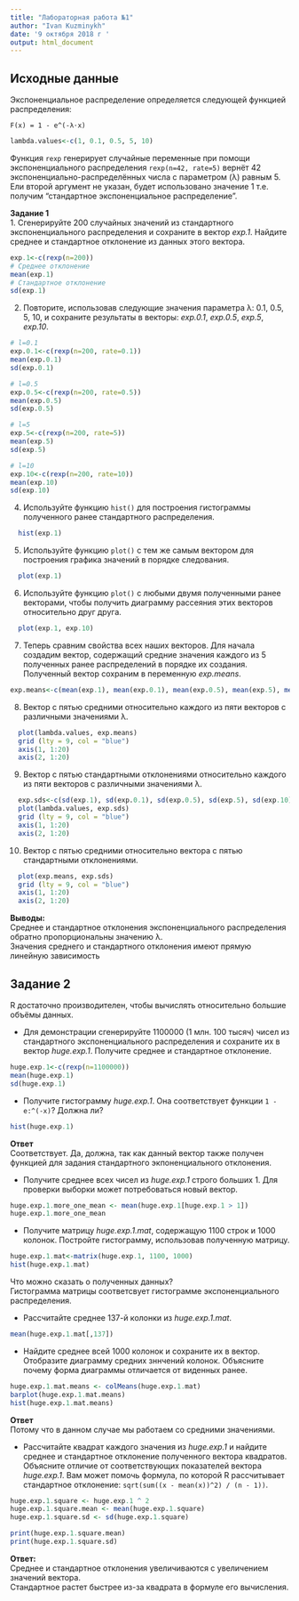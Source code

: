 ```yaml
---
title: "Лабораторная работа №1"
author: "Ivan Kuzminykh"
date: '9 октября 2018 г '
output: html_document
---
```


## Исходные данные
Экспоненциальное распределение определяется следующей функцией распределения:
```
F(x) = 1 - e^(-λ⋅x)

```
```r
lambda.values<-c(1, 0.1, 0.5, 5, 10)
```
Функция ``rexp`` генерирует случайные переменные при помощи экспоненциального распределения
``rexp(n=42, rate=5)`` вернёт 42 экспоненциально-распределённых числа с параметром (λ) равным 5. 
Ели второй аргумент не указан, будет использовано значение 1 т.е. получим "стандартное экспоненциальное распределение".


**Задание 1**   
1. Сгенерируйте 200 случайных значений из стандартного экспоненциального распределения и сохраните в вектор
_exp.1_. Найдите среднее и стандартное отклонение из данных этого вектора.

```r
exp.1<-c(rexp(n=200))
# Среднее отклонение
mean(exp.1) 
# Стандартное отклонение 
sd(exp.1)
```
2. Повторите, использовав следующие значения параметра λ: 0.1, 0.5, 5, 10, и сохраните результаты в векторы: 
_exp.0.1_, _exp.0.5_, _exp.5_, _exp.10_.

```r
# l=0.1
exp.0.1<-c(rexp(n=200, rate=0.1))
mean(exp.0.1) 
sd(exp.0.1)

# l=0.5
exp.0.5<-c(rexp(n=200, rate=0.5))
mean(exp.0.5) 
sd(exp.0.5)

# l=5
exp.5<-c(rexp(n=200, rate=5))
mean(exp.5) 
sd(exp.5)

# l=10
exp.10<-c(rexp(n=200, rate=10))
mean(exp.10) 
sd(exp.10)
```

4. Используйте функцию ``hist()`` для построения гистограммы полученного ранее стандартного распределения.

```r
  hist(exp.1)
```
  
5. Используйте функцию ``plot()`` с тем же самым вектором для построения графика значений в порядке следования.

```r
  plot(exp.1)
```
  
6. Используйте функцию ``plot()`` с любыми двумя полученными ранее векторами, чтобы получить диаграмму рассеяния этих векторов относительно друг друга.

```r
  plot(exp.1, exp.10)
```
  
7. Теперь сравним свойства всех наших векторов. Для начала создадим вектор,
содержащий средние значения каждого из 5 полученных ранее распределений в порядке их создания.
Полученный вектор сохраним в переменную _exp.means_. 

```r
exp.means<-c(mean(exp.1), mean(exp.0.1), mean(exp.0.5), mean(exp.5), mean(exp.10))    
```


8. Вектор с пятью средними относительно каждого из пяти векторов с различными значениями λ.
  
```r
  plot(lambda.values, exp.means)
  grid (lty = 9, col = "blue")
  axis(1, 1:20)
  axis(2, 1:20)
```

9. Вектор с пятью стандартными отклонениями относительно каждого из пяти векторов с различными значениями λ.
  
```r
  exp.sds<-c(sd(exp.1), sd(exp.0.1), sd(exp.0.5), sd(exp.5), sd(exp.10))
  plot(lambda.values, exp.sds)
  grid (lty = 9, col = "blue")
  axis(1, 1:20)
  axis(2, 1:20)
```

10. Вектор с пятью средними относительно вектора с пятью стандартными отклонениями.
  
```r
  plot(exp.means, exp.sds)
  grid (lty = 9, col = "blue") 
  axis(1, 1:20)
  axis(2, 1:20)
```

**Выводы:**   
Среднее и стандартное отклонения экспоненциального распределения обратно пропорциональны значению λ.    
Значения среднего и стандартного отклонения имеют прямую линейную зависимость


## Задание 2
R достаточно производителен, чтобы вычислять относительно большие объёмы данных.

* Для демонстрации сгенерируйте 1100000 (1 млн. 100 тысяч) чисел из стандартного экспоненциального распределения
и сохраните их в вектор _huge.exp.1_. Получите среднее и стандартное отклонение.

```r
huge.exp.1<-c(rexp(n=1100000))
mean(huge.exp.1)
sd(huge.exp.1)
```

* Получите гистограмму _huge.exp.1_. Она соответствует функции ``1 - e:^(-x)``? Должна ли?

```r
hist(huge.exp.1)
```

**Ответ**   
Соответствует. Да, должна, так как данный вектор также получен функцией для задания стандартного экпоненциального отклонения.    

* Получите среднее всех чисел из _huge.exp.1_ строго больших 1. Для проверки выборки может потребоваться новый вектор.

```r
huge.exp.1.more_one_mean <- mean(huge.exp.1[huge.exp.1 > 1])
huge.exp.1.more_one_mean
```

* Получите матрицу _huge.exp.1.mat_, содержащую 1100 строк и 1000 колонок. Постройте гистограмму, использовав полученную матрицу.

```r
huge.exp.1.mat<-matrix(huge.exp.1, 1100, 1000)
hist(huge.exp.1.mat)
```

Что можно сказать о полученных данных?    
Гистограмма матрицы соответсвует гистограмме экспоненциального распределения.   

* Рассчитайте среднее 137-й колонки из _huge.exp.1.mat_.

```r
mean(huge.exp.1.mat[,137])
```

* Найдите среднее всей 1000 колонок и сохраните их в вектор. Отобразите диаграмму средних зннчений колонок.
Объясните почему форма диаграммы отличается от виденных ранее.

```r
huge.exp.1.mat.means <- colMeans(huge.exp.1.mat)
barplot(huge.exp.1.mat.means)
hist(huge.exp.1.mat.means)
```

**Ответ**   
Потому что в данном случае мы работаем со средними значениями.

* Рассчитайте квадрат каждого значения из _huge.exp.1_ и найдите среднее и стандартное отклонение полученного вектора квадратов.
Объясните отличие от соответствующих показателей вектора _huge.exp.1_. Вам может помочь формула, по которой R рассчитывает
стандартное отклонение: ``sqrt(sum((x - mean(x))^2) / (n - 1))``.

```r
huge.exp.1.square <- huge.exp.1 ^ 2
huge.exp.1.square.mean <- mean(huge.exp.1.square)
huge.exp.1.square.sd <- sd(huge.exp.1.square)

print(huge.exp.1.square.mean)
print(huge.exp.1.square.sd)
```

**Ответ:**    
Среднее и стандартное отклонения увеличиваются с увеличением значений вектора.     
Стандартное растет быстрее из-за квадрата в формуле его вычисления.